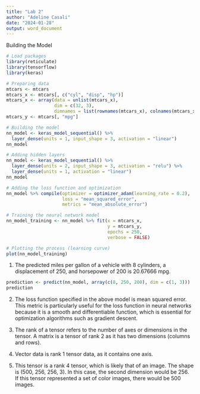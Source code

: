 ```yaml
---
title: "Lab 2"
author: "Adeline Casali"
date: "2024-01-28"
output: word_document
---
```


Building the Model
```r
# Load packages
library(reticulate)
library(tensorflow)
library(keras)

# Preparing data
mtcars <- mtcars
mtcars_x <- mtcars[, c("cyl", "disp", "hp")]
mtcars_x <- array(data = unlist(mtcars_x), 
                  dim = c(32, 3), 
                  dimnames = list(rownames(mtcars_x), colnames(mtcars_x)))
mtcars_y <- mtcars[, "mpg"]

# Building the model
nn_model <- keras_model_sequential() %>%
  layer_dense(units = 1, input_shape = 3, activation = "linear")
nn_model 

# Adding hidden layers
nn_model <- keras_model_sequential() %>% 
  layer_dense(units = 2, input_shape = 3, activation = "relu") %>% 
  layer_dense(units = 1, activation = "linear")
nn_model

# Adding the loss function and optimization
nn_model %>% compile(optimizer = optimizer_adam(learning_rate = 0.2), 
                     loss = "mean_squared_error", 
                     metrics = "mean_absolute_error")

# Training the neural network model
nn_model_training <- nn_model %>% fit(x = mtcars_x, 
                                      y = mtcars_y, 
                                      epochs = 250, 
                                      verbose = FALSE)

# Plotting the process (learning curve)
plot(nn_model_training)
```

1) The predicted miles per gallon of a vehicle with 8 cylinders, a displacement of 250, and horsepower of 200 is 20.67666 mpg. 
```r
prediction <- predict(nn_model, array(c(8, 250, 200), dim = c(1, 3)))
prediction
```

2) The loss function specified in the above model is mean squared error. This metric is particularly useful for the loss function in neural networks because it is a smooth and differentiable function, which is essential for optimization algorithms such as gradient descent. 

3) The rank of a tensor refers to the number of axes or dimensions in the tensor. A matrix is a tensor of rank 2 as it has two dimensions (columns and rows). 

4) Vector data is rank 1 tensor data, as it contains one axis. 

5) This tensor is a rank 4 tensor, which is likely that of an image. The shape is (500, 256, 256, 3). In this case, the second dimension would be 256. If this tensor represented a set of color images, there would be 500 images. 













